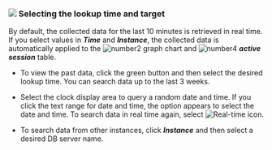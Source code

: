 ### ![](/img/number-01.png) Selecting the lookup time and target

By default, the collected data for the last 10 minutes is retrieved in real time. If you select values in **_Time_** and **_Instance_**, the collected data is automatically applied to the ![number2](/img/number-02.png) graph chart and ![number4](/img/number-04.png) **_active session_** table.

- To view the past data, click the green button and then select the desired lookup time. You can search data up to the last 3 weeks. 

- Select the clock display area to query a random date and time. If you click the text range for date and time, the option appears to select the date and time. To search data in real time again, select ![Real-time icon](/img/ico-play-time.svg).

- To search data from other instances, click **_Instance_** and then select a desired DB server name.
